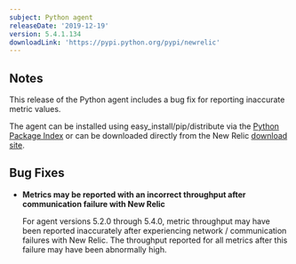 ```yaml
---
subject: Python agent
releaseDate: '2019-12-19'
version: 5.4.1.134
downloadLink: 'https://pypi.python.org/pypi/newrelic'
---
```


## Notes

This release of the Python agent includes a bug fix for reporting inaccurate metric values.

The agent can be installed using easy_install/pip/distribute via the [Python Package Index](https://pypi.python.org/pypi/newrelic) or can be downloaded directly from the New Relic [download site](http://download.newrelic.com/python_agent/release).

## Bug Fixes

* **Metrics may be reported with an incorrect throughput after communication failure with New Relic**

  For agent versions 5.2.0 through 5.4.0, metric throughput may have been reported inaccurately after experiencing network / communication failures with New Relic. The throughput reported for all metrics after this failure may have been abnormally high.
